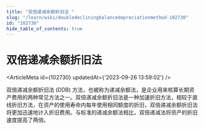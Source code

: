 ```yaml
---
title: "双倍递减余额折旧法 "
slug: "/learn/wiki/doubledecliningbalancedepreciationmethod-102730"
id: "102730"
hide_table_of_contents: true
---
```



# 双倍递减余额折旧法 

<ArticleMeta id={102730} updatedAt={'2023-09-26 13:59:02'} />
<div className='border-solid border-b border-t-0 my-4 border-[var(--ifm-color-gray-300)]' />

双倍递减余额折旧法 (DDB) 方法，也被称为递减余额法，是企业用来核算长期资产费用的两种常见方法之一。双倍递减余额折旧法是一种加速折旧方法，相较于直线折旧方法，在资产的使用寿命内每年使用相同额度的折旧，双倍递减余额折旧法将更加迅速地计入折旧费用。与标准的递减余额法相比，双倍递减法将资产的折旧速度提高了两倍。
